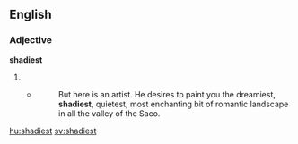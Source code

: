 ==English==

===Adjective===
'''shadiest'''

# {{en-superlative of|shady}}
#* {{RQ:Melville Moby-Dick|1}}
#*: But here is an artist.  He desires to paint you the dreamiest, '''shadiest''', quietest, most enchanting bit of romantic landscape in all the valley of the Saco.

[[hu:shadiest]]
[[sv:shadiest]]
